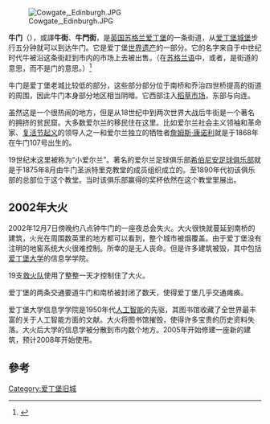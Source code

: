 [[File:Cowgate,_Edinburgh.JPG|thumb]]

'''牛门'''（{{lang-en|Cowgate}}），或譯'''牛街'''、'''牛門街'''，是[[英国|英国]][[苏格兰|苏格兰]][[爱丁堡|爱丁堡]]的一条街道，从[[爱丁堡城堡|爱丁堡城堡]]步行五分钟就可以到达牛门。它是爱丁堡[[世界遗产|世界遗产]]的一部分。它的名字来自于中世纪时代牛被沿这条街赶到市内的市场上去被出售。（在[[苏格兰语|苏格兰语]]中{{lang|en|gate}}，或者{{lang|en|gait}}，是街道的意思，而不是门的意思。）<ref>{{Cite web|title=Original PDF|url=http://dx.doi.org/10.15438/rr.5.1.7|accessdate=2020-04-23|work=dx.doi.org|archive-date=2020-06-18|archive-url=https://web.archive.org/web/20200618104654/http://reconstructivereview.org/ojs/index.php/rr/article/downloadSuppFile/80/7|dead-url=no}}</ref>

牛门是爱丁堡老城比较低的部分，这些部分部分位于南桥和乔治四世桥提高的街道的周围，因此牛门本身部分地区相当阴暗。它西部注入[[乾草市場|稻草市场]]，东部与{{lang|en|Holyrood Road}}向连。

虽然这是一个很热闹的地方，但是从18世纪中到两次世界大战后牛街是一个著名的拥挤的贫民窟。大多数爱尔兰的移民住在这里。比如爱尔兰社会主义领袖和革命家、[[复活节起义|复活节起义]]的领导人之一和爱尔兰独立的牺牲者[[詹姆斯·康诺利|詹姆斯·康诺利]]就是于1868年在牛门107号出生的。

19世纪末这里被称为“小爱尔兰”。著名的爱尔兰足球俱乐部[[希伯尼安足球俱乐部|希伯尼安足球俱乐部]]就是于1875年8月由牛门圣派特里克教堂的成员组织成立的。至1890年代初该俱乐部的总部位于这个教堂。当时该俱乐部赢得的奖杯依然在这个教堂里展出。

== 2002年大火 ==
2002年12月7日傍晚约八点钟牛门的一座夜总会失火。大火很快就蔓延到南桥的建筑，火光在周围数英里的地方都可以看到，整个城市被烟覆盖。由于爱丁堡没有注明的地窖系统大火很难控制。所幸的是无人丧命。但是许多建筑被毁，其中包括[[爱丁堡大学|爱丁堡大学]]的信息学学院。

19支[[救火队|救火队]]使用了整整一天才控制住了大火。

爱丁堡的两条交通要道牛门和南桥被封闭了数天，使得爱丁堡几乎交通瘫痪。

爱丁堡大学信息学学院是1950年代[[人工智能|人工智能]]的先驱，其图书馆收藏了全世界最丰富的关于人工智能方面的文献。大火将图书馆摧毁，使得许多宝贵的历史资料失落。大火后大学的信息学被分散到市内数个地方。2005年开始修建一座新的建筑，预计2008年开始使用。

== 參考 ==
{{coord|55|56|55|N|3|11|18|W|region:GB-EDH_type:landmark|display=title}}

[[Category:爱丁堡旧城|Category:爱丁堡旧城]]